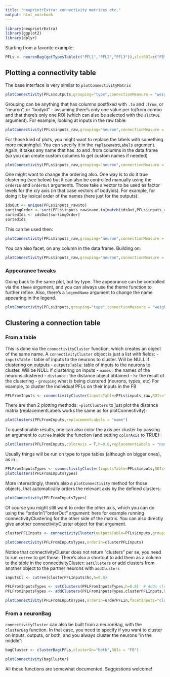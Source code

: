 ```yaml
---
title: "neuprintrExtra: connectivity matrices etc."
output: html_notebook
---
```


```r
library(neuprintrExtra)
library(ggplot2)
library(dplyr)
```

Starting from a favorite example:
```r
PFLs <- neuronBag(getTypesTable(c("PFL1","PFL2","PFL3")),slctROI=c("FB","LAL(-GA)(R)"))
```

## Plotting a connectivity table
The base interface is very similar to `plotConnectivityMatrix`
```r
plotConnectivity(PFLs$outputs,grouping="type",connectionMeasure = "weightRelative")
```
Grouping can be anything that has columns postfixed with `.to` and `.from`, or "neuron", or "bodyid" -- assuming there's only one value per to/from combo and that there's only one ROI (which can also be selected with the `slctROI` argument). For example, looking at inputs in the raw table:

```r
plotConnectivity(PFLs$inputs_raw,grouping="neuron",connectionMeasure = "weightRelative",slctROI="FB")
```

For those kind of plots, you might want to replace the labels with something more meaningful. You can specify it in the `replacementLabels` argument. Again, it takes any name that has .to and .from columns in the data.frame (so you can create custom columns to get custom names if needed)
```r
plotConnectivity(PFLs$inputs_raw,grouping="neuron",connectionMeasure = "weightRelative",slctROI="FB",replacementLabels = "name")
```
One might want to change the ordering also. One way is to do it true clustering (see below) but it can also be controlled manually using the `orderIn` and `orderOut` arguments. Those take a vector to be used as factor levels for the x/y axis (in that case vectors of bodyids). For example, for doing it by lexical order of the names (here just for the outputs):
```r
idsOut <- unique(PFLs$inputs_raw$to)
sortingOrder <- sort(PFLs$inputs_raw$name.to[match(idsOut,PFLs$inputs_raw$to)],index.return=T)$ix
sortedIds <- idsOut[sortingOrder]
sortedIds
```
This can be used then:
```r
plotConnectivity(PFLs$inputs_raw,grouping="neuron",connectionMeasure = "weightRelative",slctROI="FB",replacementLabels = "name",orderOut=sortedIds)
```
You can also facet, on any column in the data.frame. Building on:
```r
plotConnectivity(PFLs$inputs_raw,grouping="neuron",connectionMeasure = "weightRelative",slctROI="FB",replacementLabels = "name",facetInputs="supertype2.from")
```
### Appearance tweaks
Going back to the same plot, but by type. The appearance can be controlled via the `theme` argument, and you can always use the theme function to further refine. Also, there's a `legendName` argument to change the name appearing in the legend. 
```r
plotConnectivity(PFLs$inputs,grouping="type",connectionMeasure = "weightRelative",slctROI="FB",facetInputs="supertype2.from",facetOutputs="type.to",theme=theme_classic(),legendName = "Nice metric") + theme(panel.background=element_rect(fill="gray95"))
```


## Clustering a connection table

### From a table
This is done via the `connectivityCluster` function, which creates an object of the same name. A `connectivityCluster` object is just a list with fields:
- `inputsTable` : table of inputs to the neurons to cluster. Will be NULL if clustering on outputs
- `outputsTable`: table of inputs to the neurons to cluster. Will be NULL if clustering on inputs 
- `names` : the names of the neurons clustered
- `distance` : the distance object obtained
- `hc` the result of the clustering 
- `grouping` what is being clustered (neurons, types, etc)
For example, to cluster the individual PFLs on their inputs in the FB
```r
PFLFromInputs <- connectivityCluster(inputsTable=PFLs$inputs_raw,ROIs="FB",grouping="neuron")
```

There are then 2 plotting methods:
-`plotClusters` to just plot the distance matrix (replacementLabels works the same as for plotConnectivity):
```r
plotClusters(PFLFromInputs,replacementLabels = "name")
```
To questionable results, one can also color the axis per cluster by passing an argument to `cutree` inside the function (and setting `colorAxis` to TRUE):
```r
plotClusters(PFLFromInputs,colorAxis = T,h=0.8,replacementLabels = "name")
```
 
Usually things will be run on type to type tables (although on bigger ones), as in :
```r
PFLFromInputsTypes <- connectivityCluster(inputsTable=PFLs$inputs,ROIs="FB",grouping="type")
plotClusters(PFLFromInputsTypes)
```
More interestingly, there's also a `plotConnectivity` method for those objects, that automatically orders the relevant axis by the defined clusters:
```r
plotConnectivity(PFLFromInputsTypes)
```
Of course you might still want to order the other axis, which you can do using the "orderIn"/"orderOut" argument: here for example running connectivityClustering for the other side of the matrix. You can also directly give another connectivityCluster object for that argument.
```r
clusterPFLInputs <- connectivityCluster(outputsTable=PFLs$inputs,grouping="type",ROIs = "FB")

plotConnectivity(PFLFromInputsTypes,orderIn=clusterPFLInputs)
```
Notice that connectivityCluster does not return "clusters" per se, you need to run `cutree` to get those. There's also a shortcut to add them as a column to the table in the connectivityCluster: `setClusters` or add clusters from another object to the partner neurons with `addClusters`
```r
inputsCl <- cutree(clusterPFLInputs$hc,h=0.8)

PFLFromInputsTypes <- setClusters(PFLFromInputsTypes,h=0.8)  # Adds cluster.to to inputsTable 
PFLFromInputsTypes <- addClusters(PFLFromInputsTypes,clusterPFLInputs,h=0.8) #Adds cluster.from to inputsTable
```

```r
plotConnectivity(PFLFromInputsTypes,orderIn=orderPFLIn,facetInputs="cluster.from",facetOutputs="cluster.to")+theme(panel.border = element_rect(colour = "grey", fill = NA, size=0.3))
```


### From a neuronBag
 `connectivityCluster` can also be built from a neuronBag, with the `clusterBag` function. In that case, you need to specify if you want to cluster on inputs, outputs, or both, and you always cluster the neurons "in the middle":
 
```r
bagCluster <- clusterBag(PFLs,clusterOn="both",ROIs = "FB")
```
 
```r
plotConnectivity(bagCluster)
```

All those functions are somewhat documented. Suggestions welcome!


